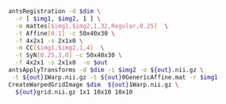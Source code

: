 ```bash
antsRegistration -d $dim \
  -r [ $img1, $img2, 1 ] \
  -m mattes[$img1,$img2,1,32,Regular,0.25]  \
  -t Affine[0.1] -c 50x40x30 \
  -f 4x2x1 -s 2x1x0 \
  -m CC[$img1,$img2,1,4]  \
  -t SyN[0.25,3,0] -c 50x40x30 \
  -f 4x2x1 -s 2x1x0  -o $out  
antsApplyTransforms -d $dim -i $img2 -o ${out}.nii.gz \
 -t ${out}1Warp.nii.gz -t ${out}0GenericAffine.mat -r $img1
CreateWarpedGridImage $dim  ${out}1Warp.nii.gz \
  ${out}grid.nii.gz 1x1 10x10 10x10
```
